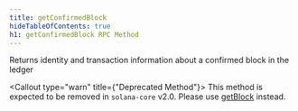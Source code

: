 ```yaml
---
title: getConfirmedBlock
hideTableOfContents: true
h1: getConfirmedBlock RPC Method
---
```


Returns identity and transaction information about a confirmed block in the
ledger

<Callout type="warn" title={"Deprecated Method"}>
  This method is expected to be removed in `solana-core` v2.0. Please use
  [getBlock](/docs/rpc/http/getblock) instead.
</Callout>

